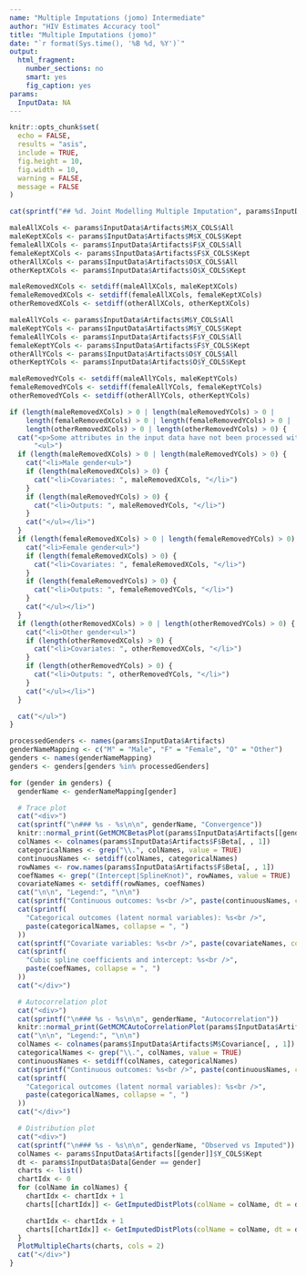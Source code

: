 ```yaml
---
name: "Multiple Imputations (jomo) Intermediate"
author: "HIV Estimates Accuracy tool"
title: "Multiple Imputations (jomo)"
date: "`r format(Sys.time(), '%B %d, %Y')`"
output:
  html_fragment:
    number_sections: no
    smart: yes
    fig_caption: yes
params:
  InputData: NA
---
```

```r
knitr::opts_chunk$set(
  echo = FALSE,
  results = "asis",
  include = TRUE,
  fig.height = 10,
  fig.width = 10,
  warning = FALSE,
  message = FALSE
)
```
```r
cat(sprintf("## %d. Joint Modelling Multiple Imputation", params$InputData$RunIdx))
```

```r
maleAllXCols <- params$InputData$Artifacts$M$X_COLS$All
maleKeptXCols <- params$InputData$Artifacts$M$X_COLS$Kept
femaleAllXCols <- params$InputData$Artifacts$F$X_COLS$All
femaleKeptXCols <- params$InputData$Artifacts$F$X_COLS$Kept
otherAllXCols <- params$InputData$Artifacts$O$X_COLS$All
otherKeptXCols <- params$InputData$Artifacts$O$X_COLS$Kept

maleRemovedXCols <- setdiff(maleAllXCols, maleKeptXCols)
femaleRemovedXCols <- setdiff(femaleAllXCols, femaleKeptXCols)
otherRemovedXCols <- setdiff(otherAllXCols, otherKeptXCols)

maleAllYCols <- params$InputData$Artifacts$M$Y_COLS$All
maleKeptYCols <- params$InputData$Artifacts$M$Y_COLS$Kept
femaleAllYCols <- params$InputData$Artifacts$F$Y_COLS$All
femaleKeptYCols <- params$InputData$Artifacts$F$Y_COLS$Kept
otherAllYCols <- params$InputData$Artifacts$O$Y_COLS$All
otherKeptYCols <- params$InputData$Artifacts$O$Y_COLS$Kept

maleRemovedYCols <- setdiff(maleAllYCols, maleKeptYCols)
femaleRemovedYCols <- setdiff(femaleAllYCols, femaleKeptYCols)
otherRemovedYCols <- setdiff(otherAllYCols, otherKeptYCols)

if (length(maleRemovedXCols) > 0 | length(maleRemovedYCols) > 0 |
    length(femaleRemovedXCols) > 0 | length(femaleRemovedYCols) > 0 |
    length(otherRemovedXCols) > 0 | length(otherRemovedYCols) > 0) {
  cat("<p>Some attributes in the input data have not been processed with this adjustment due to insufficient data:</p>",
      "<ul>")
  if (length(maleRemovedXCols) > 0 | length(maleRemovedYCols) > 0) {
    cat("<li>Male gender<ul>")
    if (length(maleRemovedXCols) > 0) {
      cat("<li>Covariates: ", maleRemovedXCols, "</li>")
    }
    if (length(maleRemovedYCols) > 0) {
      cat("<li>Outputs: ", maleRemovedYCols, "</li>")
    }
    cat("</ul></li>")
  }
  if (length(femaleRemovedXCols) > 0 | length(femaleRemovedYCols) > 0) {
    cat("<li>Female gender<ul>")
    if (length(femaleRemovedXCols) > 0) {
      cat("<li>Covariates: ", femaleRemovedXCols, "</li>")
    }
    if (length(femaleRemovedYCols) > 0) {
      cat("<li>Outputs: ", femaleRemovedYCols, "</li>")
    }
    cat("</ul></li>")
  }
  if (length(otherRemovedXCols) > 0 | length(otherRemovedYCols) > 0) {
    cat("<li>Other gender<ul>")
    if (length(otherRemovedXCols) > 0) {
      cat("<li>Covariates: ", otherRemovedXCols, "</li>")
    }
    if (length(otherRemovedYCols) > 0) {
      cat("<li>Outputs: ", otherRemovedYCols, "</li>")
    }
    cat("</ul></li>")
  }

  cat("</ul>")
}
```

```r
processedGenders <- names(params$InputData$Artifacts)
genderNameMapping <- c("M" = "Male", "F" = "Female", "O" = "Other")
genders <- names(genderNameMapping)
genders <- genders[genders %in% processedGenders]

for (gender in genders) {
  genderName <- genderNameMapping[gender]

  # Trace plot
  cat("<div>")
  cat(sprintf("\n### %s - %s\n\n", genderName, "Convergence"))
  knitr::normal_print(GetMCMCBetasPlot(params$InputData$Artifacts[[gender]]$Beta))
  colNames <- colnames(params$InputData$Artifacts$F$Beta[, , 1])
  categoricalNames <- grep("\\.", colNames, value = TRUE)
  continuousNames <- setdiff(colNames, categoricalNames)
  rowNames <- row.names(params$InputData$Artifacts$F$Beta[, , 1])
  coefNames <- grep("(Intercept|SplineKnot)", rowNames, value = TRUE)
  covariateNames <- setdiff(rowNames, coefNames)
  cat("\n\n", "Legend:", "\n\n")
  cat(sprintf("Continuous outcomes: %s<br />", paste(continuousNames, collapse = ", ")))
  cat(sprintf(
    "Categorical outcomes (latent normal variables): %s<br />",
    paste(categoricalNames, collapse = ", ")
  ))
  cat(sprintf("Covariate variables: %s<br />", paste(covariateNames, collapse = ", ")))
  cat(sprintf(
    "Cubic spline coefficients and intercept: %s<br />",
    paste(coefNames, collapse = ", ")
  ))
  cat("</div>")

  # Autocorrelation plot
  cat("<div>")
  cat(sprintf("\n### %s - %s\n\n", genderName, "Autocorrelation"))
  knitr::normal_print(GetMCMCAutoCorrelationPlot(params$InputData$Artifacts[[gender]]$Covariance))
  cat("\n\n", "Legend:", "\n\n")
  colNames <- colnames(params$InputData$Artifacts$M$Covariance[, , 1])
  categoricalNames <- grep("\\.", colNames, value = TRUE)
  continuousNames <- setdiff(colNames, categoricalNames)
  cat(sprintf("Continuous outcomes: %s<br />", paste(continuousNames, collapse = ", ")))
  cat(sprintf(
    "Categorical outcomes (latent normal variables): %s<br />",
    paste(categoricalNames, collapse = ", ")
  ))
  cat("</div>")

  # Distribution plot
  cat("<div>")
  cat(sprintf("\n### %s - %s\n\n", genderName, "Observed vs Imputed"))
  colNames <- params$InputData$Artifacts[[gender]]$Y_COLS$Kept
  dt <- params$InputData$Data[Gender == gender]
  charts <- list()
  chartIdx <- 0
  for (colName in colNames) {
    chartIdx <- chartIdx + 1
    charts[[chartIdx]] <- GetImputedDistPlots(colName = colName, dt = dt, missingOnly = TRUE)

    chartIdx <- chartIdx + 1
    charts[[chartIdx]] <- GetImputedDistPlots(colName = colName, dt = dt, missingOnly = FALSE)
  }
  PlotMultipleCharts(charts, cols = 2)
  cat("</div>")
}
```
